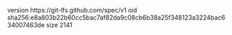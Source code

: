 version https://git-lfs.github.com/spec/v1
oid sha256:e8a803b22b60cc5bac7af82da9c08cb6b38a25f348123a3224bac634007463de
size 2141
